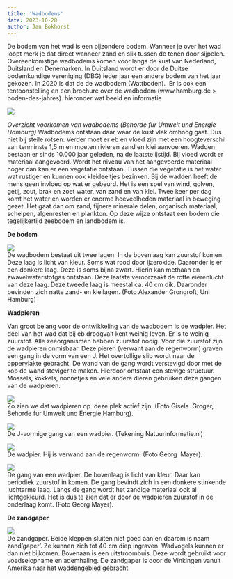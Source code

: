 ```yaml
---
title: 'Wadbodems'
date: 2023-10-28
author: Jan Bokhorst
---
```


De bodem van het wad is een bijzondere bodem. Wanneer je over het wad loopt merk je dat direct wanneer zand en slik tussen de tenen door sijpelen.
Overeenkomstige wadbodems komen voor langs de kust van Nederland, Duitsland en Denemarken.
In Duitsland wordt er door de Duitse bodemkundige vereniging (DBG) ieder jaar een andere bodem van het jaar gekozen. In 2020 is dat de de wadbodem (Wattboden).  Er is ook een tentoonstelling en een brochure over de wadbodem (www.hamburg.de > boden-des-jahres). hieronder wat beeld en informatie  

![](../img/1%20kaart%20dendu%20nlb-1920w.jpg)

*Overzicht voorkomen van wadbodems (Behorde fur Umwelt und Energie Hamburg)*
Wadbodems ontstaan daar waar de kust vlak omhoog gaat. Dus niet bij steile rotsen. Verder moet er eb en vloed zijn met een hoogteverschil van tenminste 1,5 m en moeten rivieren zand en klei aanvoeren. Wadden bestaan er sinds 10.000 jaar geleden, na de laatste ijstijd. Bij vloed wordt er materiaal aangevoerd. Wordt het niveau van het aangevoerde materiaal hoger dan kan er een vegetatie ontstaan. Tussen die vegetatie is het water wat rustiger en kunnen ook kleideeltjes bezinken.
Bij de wadden heeft de mens geen invloed op wat er gebeurd. Het is een spel van wind, golven, getij, zout, brak en zoet water, van zand en van klei. Twee keer per dag komt het water en worden er enorme hoeveelheden materiaal in beweging gezet. Het gaat dan om zand, fijnere minerale delen, organisch materiaal, schelpen, algenresten en plankton. Op deze wijze ontstaat een bodem die tegelijkertijd zeebodem en landbodem is.  

**De bodem**

![](../img/2%20twee%20lagen-1920w.JPG)   
De wadbodem bestaat uit twee lagen. In de bovenlaag kan zuurstof komen. Deze laag is licht van kleur. Soms wat rood door ijzeroxide. Daaronder is er een donkere laag. Deze is soms bijna zwart. Hierin kan methaan en zwavelwaterstofgas ontstaan. Deze laatste veroorzaakt de rotte eierenlucht van deze laag. Deze tweede laag is meestal ca. 40 cm dik. Daaronder bevinden zich natte zand- en kleilagen. (Foto Alexander Grongroft, Uni Hamburg)


**Wadpieren**

Van groot belang voor de ontwikkeling van de wadbodem is de wadpier. Het deel van het wad dat bij eb droogvalt kent weinig leven. Er is te weinig zuurstof. Alle zeeorganismen hebben zuurstof nodig. Voor die zuurstof zijn de wadpieren onmisbaar. Deze pieren (verwant aan de regenworm) graven een gang in de vorm van een J. Het overtollige slib wordt naar de oppervlakte gebracht. De wand van de gang wordt verstevigd door met de kop de wand steviger te maken. Hierdoor ontstaat een stevige structuur. Mossels, kokkels, nonnetjes en vele andere dieren gebruiken deze gangen van de wadpieren. 

![](../img/3%20hoopjes%20wadwormen-1920w.JPG)   
Zo zien we dat wadpieren op  deze plek actief zijn. (Foto Gisela  Groger, Behorde fur Umwelt und Energie Hamburg). 


![](../img/3%20j%20gang%20wadpier-1920w.jpg)   
De J-vormige gang van een wadpier. (Tekening Natuurinformatie.nl)

![](../img/8%20foto%20wadpier%20bew-1920w.jpg)   
De wadpier. Hij is verwand aan de regenworm. (Foto Georg  Mayer).


![](../img/gang%20van%20de%20wadpier-1920w.JPG)   
De gang van een wadpier. De bovenlaag is licht van kleur. Daar kan periodiek zuurstof in komen. De gang bevindt zich in een donkere stinkende luchtarme laag. Langs de gang wordt het zandige materiaal ook al lichtgekleurd. Het is dus te zien dat er door de wadpieren zuurstof in de onderlaag komt. (Foto Georg Mayer). 


**De zandgaper**

![](../img/mossel%20bew-1920w.jpg)   
De zandgaper. Beide kleppen sluiten niet goed aan en daarom is naam zand'gaper'. Ze kunnen zich tot 40 cm diep ingraven. Wadvogels kunnen er dan niet bijkomen. Bovenaan is een uitstroombuis. Deze wordt gebruikt voor voedselopname en ademhaling. De zandgaper is door de Vinkingen vanuit Amerika naar het waddengebied gebracht. 




